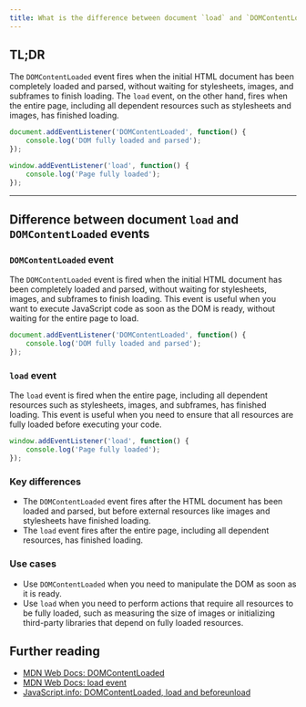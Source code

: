 ```yaml
---
title: What is the difference between document `load` and `DOMContentLoaded` events
---
```


## TL;DR

The `DOMContentLoaded` event fires when the initial HTML document has been completely loaded and parsed, without waiting for stylesheets, images, and subframes to finish loading. The `load` event, on the other hand, fires when the entire page, including all dependent resources such as stylesheets and images, has finished loading.

```javascript
document.addEventListener('DOMContentLoaded', function() {
    console.log('DOM fully loaded and parsed');
});

window.addEventListener('load', function() {
    console.log('Page fully loaded');
});
```

---

## Difference between document `load` and `DOMContentLoaded` events

### `DOMContentLoaded` event

The `DOMContentLoaded` event is fired when the initial HTML document has been completely loaded and parsed, without waiting for stylesheets, images, and subframes to finish loading. This event is useful when you want to execute JavaScript code as soon as the DOM is ready, without waiting for the entire page to load.

```javascript
document.addEventListener('DOMContentLoaded', function() {
    console.log('DOM fully loaded and parsed');
});
```

### `load` event

The `load` event is fired when the entire page, including all dependent resources such as stylesheets, images, and subframes, has finished loading. This event is useful when you need to ensure that all resources are fully loaded before executing your code.

```javascript
window.addEventListener('load', function() {
    console.log('Page fully loaded');
});
```

### Key differences

- The `DOMContentLoaded` event fires after the HTML document has been loaded and parsed, but before external resources like images and stylesheets have finished loading.
- The `load` event fires after the entire page, including all dependent resources, has finished loading.

### Use cases

- Use `DOMContentLoaded` when you need to manipulate the DOM as soon as it is ready.
- Use `load` when you need to perform actions that require all resources to be fully loaded, such as measuring the size of images or initializing third-party libraries that depend on fully loaded resources.

## Further reading

- [MDN Web Docs: DOMContentLoaded](https://developer.mozilla.org/en-US/docs/Web/API/Document/DOMContentLoaded_event)
- [MDN Web Docs: load event](https://developer.mozilla.org/en-US/docs/Web/API/Window/load_event)
- [JavaScript.info: DOMContentLoaded, load and beforeunload](https://javascript.info/onload-ondomcontentloaded)


